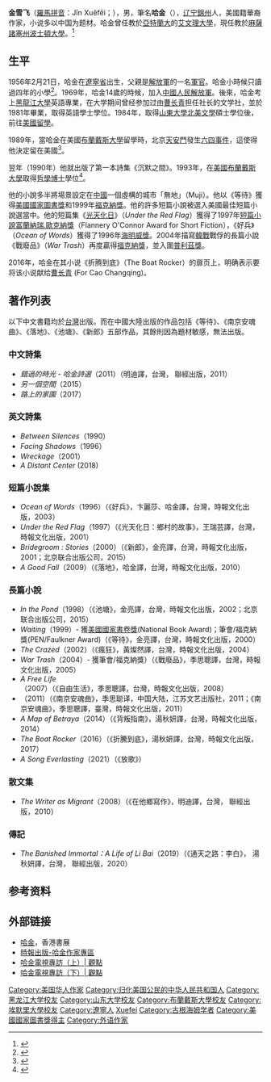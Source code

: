{{BLPsources}}
{{Infobox writer 
| name         = 哈金<br>Ha Jin
| image        = Ha_Jin_2021.jpg
| imagesize    = 
| caption      = 2021年，哈金接受美国之音采访
| original     = 
| kana         = 
| romaji       = Jīn Xuěfēi 
| zi           = 
| hao          = 
| birth_name   = 金雪飞
| pseudonym    = Ha Jin
| birth_date =  {{Birth date and age|1956|2|21}}
| birth_place =  {{CHN}}[[辽宁省|辽宁省]][[錦州市|錦州市]]
| deathdate    = 
| deathplace   = 
| residence    =
| occupation   = [[诗人|诗人]]<br>[[小说家|小说家]]<br>[[教师|教师]]
| nationality  = {{USA}}
| ethnicity    = [[美籍华人|美籍华人]]
| citizenship  = 
| education    = [[哲学博士|哲学博士]]
| alma_mater   = [[黑龙江大学|黑龙江大学]]<br>[[山东大学|山东大学]]<br>[[布兰戴斯大学|布兰戴斯大学]]
| period       = 
| genre        = [[诗歌|诗歌]]<br>[[短篇小说|短篇小说]]<br>[[长篇小说|长篇小说]]<br>[[随笔|随笔]] 
| subjects = 中国
| movement     = 
| notableworks = {{collapsible list
  |titlestyle = 
  |title =
  |liststyle = 
  |{{link-en|等待 (小说)|Waiting (novel)|《等待》}}|{{link-en|在池塘里|In the Pond|《在池塘里》}}|{{link-en|好兵|Ocean of Words|《好兵》}}|{{link-en|战废品|War Trash|《战废品》}}|[[光天化日_(小说)|《光天化日》]] }}
| parents      =
| spouse       = 
| partner      = 
| children     = 
| relatives    = 
| influences   = 
| influenced   = 
| awards       = {{collapsible list
  |titlestyle = 
  |title =
  |liststyle = 
  |{{link-en|弗兰纳里·奥康纳短篇小说奖|Flannery O'Connor Award for Short Fiction}} (1996)|{{link-en|海明威奖|Hemingway Foundation/PEN Award}} (1997)|[[古根海姆奖|古根海姆奖]] (1999)|[[美国国家图书奖|美国国家图书奖]] (1999)|{{link-en|福克纳小说奖|PEN/Faulkner Award for Fiction}} (2000)|亚洲奖 (2000–2002)|{{link-en|汤森德小说奖|Townsend Prize for Fiction}} (2002)|福克纳小说奖 (2005)|{{link-en|文学和平奖|Dayton Literary Peace Prize}} (2012)}}
| signature    = Ha Jin Signature.png
| website      = 
}}
'''金雪飞'''（[[羅馬拼音|羅馬拼音]]：Jīn Xuěfēi；{{bd|1956年|2月21日|}}），男，筆名'''哈金'''（{{lang-en|Ha Jin}}），[[辽宁省|辽宁]][[錦州市|錦州]]人，美國籍華裔作家，小说多以中国为题材。哈金曾任教於[[亞特蘭大|亞特蘭大]]的[[艾文理大學|艾文理大學]]，現任教於[[麻薩諸塞州|麻薩諸塞州]][[波士頓大學|波士頓大學]]。<ref>{{Cite magazine|last=|author=岭尓|first=|date=2018-01-03|title=作家 |  哈金 从饥饿小说家到Xuefei Jin教授|url=https://www.nfpeople.com/article/7625|magazine=[[南方人物周刊|南方人物周刊]]|access-date=2022-05-25|archive-date=2022-05-25|archive-url=https://web.archive.org/web/20220525084901/https://www.nfpeople.com/article/7625}}</ref>

==生平==
1956年2月21日，哈金在[[遼寧省|遼寧省]]出生，父親是[[解放軍|解放軍]]的一名[[軍官|軍官]]。哈金小時候只讀過四年的小學<ref>{{Cite web |url=http://chinesewritersna.com/review/?page_id=18462 |title=話說哈金 北美華文作家協會 |accessdate=2017-03-22 |archive-date=2019-05-14 |archive-url=https://web.archive.org/web/20190514152133/http://chinesewritersna.com/review/?page_id=18462 |dead-url=no }}</ref>。1969年，哈金14歲的時候，加入[[中國人民解放軍|中國人民解放軍]]。後來，哈金考上[[黑龍江大學|黑龍江大學]]英語專業，在大学期间曾经参加过由[[曹长青|曹长青]]担任社长的文学社，並於1981年畢業，取得英語學士學位。1984年，取得[[山東大學|山東大學]][[北美文學|北美文學]]碩士學位後，前往[[美國|美國]][[留學|留學]]。

1989年，當哈金在美國[[布蘭戴斯大學|布蘭戴斯大學]]留學時，北京[[天安門|天安門]]發生[[六四天安門事件|六四事件]]，這使得他決定留在美國<ref>{{Cite web |url=https://www.youtube.com/watch?v=EUrs3y3ePAg&feature=youtu.be&t=756 |title=王德威教授 台大開放課程 |accessdate=2017-03-22 |archive-date=2017-04-07 |archive-url=https://web.archive.org/web/20170407024905/https://www.youtube.com/watch?v=EUrs3y3ePAg&feature=youtu.be&t=756 |dead-url=no }}</ref>。

翌年（1990年）他就出版了第一本詩集《沉默之間》。1993年，在[[美國|美國]][[布蘭戴斯大學|布蘭戴斯大學]]取得[[哲學博士|哲學博士]]學位<ref>{{Cite web |url=https://www.brandeis.edu/magazine/2019/spring-summer/featured-stories/ha-jin.html |title=Brandeis Magazine - The Accidental Immigrant（英文） |accessdate=2019-06-12 |archive-date=2019-05-12 |archive-url=https://web.archive.org/web/20190512200636/http://www.brandeis.edu/magazine/2019/spring-summer/featured-stories/ha-jin.html |dead-url=no }}</ref>。

他的小說多半將場景設定在[[中國|中國]]一個虛構的城市「無地」（Muji）。他以《等待》獲得[[美國國家圖書獎|美國國家圖書獎]]和1999年[[福克納獎|福克納獎]]。他的許多短篇小說被選入美國最佳短篇小說選當中。他的短篇集《[[光天化日_(小說)|光天化日]]》（''Under the Red Flag''）獲得了1997年[[短篇小說富蘭納瑞.歐克納獎|短篇小說富蘭納瑞.歐克納獎]]（Flannery O'Connor Award for Short Fiction），《好兵》（''Ocean of Words''）獲得了1996年[[海明威獎|海明威獎]]。2004年描寫[[韓戰|韓戰]]戰俘的長篇小說《戰廢品》（''War Trash''）再度贏得[[福克納獎|福克納獎]]，並入圍[[普利茲獎|普利茲獎]]。

2016年，哈金在其小说《折腾到底》（The Boat Rocker）的扉页上，明确表示要将该小说献给[[曹长青|曹长青]] (For Cao Changqing)。

==著作列表==
以下中文書籍均於[[台灣|台灣]]出版。而在中國大陸出版的作品包括《等待》、《南京安魂曲》、《落地》、《池塘》、《新郎》五部作品，其餘則因為題材敏感，無法出版。

===中文詩集===
*''錯過的時光 - 哈金詩選''（2011）（明迪譯，台灣， 聯經出版，2011）
*''另一個空間''（2015）
*''路上的家園''（2017）

===英文詩集===
*''Between Silences''（1990）
*''Facing Shadows''（1996）
*''Wreckage''（2001）
*''A Distant Center'' (2018)

===短篇小說集===
*''Ocean of Words''（1996）（《好兵》，卞麗莎、哈金譯，台灣，時報文化出版，2003）
*''Under the Red Flag''（1997）（《光天化日：鄉村的故事》，王瑞芸譯，台灣，時報文化出版，2001）
*''Bridegroom : Stories''（2000）（《新郎》，金亮譯，台灣，時報文化出版，2001；北京联合出版公司，2015）
*''A Good Fall''（2009）（《落地》，哈金譯，台灣，時報文化出版，2010）

===長篇小說===
*''In the Pond''（1998）（《池塘》，金亮譯，台灣，時報文化出版，2002；北京联合出版公司，2015）
*''Waiting''（1999）- 獲[[美國國家書卷獎|美國國家書卷獎]](National Book Award)；筆會/福克納獎(PEN/Faulkner Award)（《等待》，金亮譯，台灣，時報文化出版，2000）
*''The Crazed''（2002）（《瘋狂》，黃燦然譯，台灣，時報文化出版，2004）
*''War Trash''（2004）- 獲筆會/福克納獎）（《戰廢品》，季思聰譯，台灣，時報文化出版，2005）
*''A Free Life''（2007）（《自由生活》，季思聰譯，台灣，時報文化出版，2008）
*''{{tsl|en|Nanjing Requiem}}''（2011）（《南京安魂曲》，季思聪译，中国大陆，江苏文艺出版社，2011；《南京安魂曲》，季思聰譯，臺灣，時報文化出版，2011）
*''A Map of Betraya''（2014）（《背叛指南》，湯秋妍譯，台灣，時報文化出版，2014）
*''The Boat Rocker ''（2016）（《折騰到底》，湯秋妍譯，台灣，時報文化出版，2017）
*''A Song Everlasting''（2021）（《放歌》）

===散文集===
*''The Writer as Migrant''（2008）（《在他鄉寫作》，明迪譯，台灣， 聯經出版，2010）

===傳記===
*''The Banished Immortal：A Life of Li Bai''（2019）（《通天之路：李白》， 湯秋妍譯，台灣， 聯經出版，2020）

==参考资料==
{{reflist}}

==外部链接==
* [https://web.archive.org/web/20080722013441/http://hkbookfair.hktdc.com/chi/evt_schdt/speaker.htm#%AB%A2%AA%F7 哈金]，香港書展
* [http://www.readingtimes.com.tw/ReadingTimes/site/605/Default.aspx 時報出版-哈金作家專區] {{Wayback|url=http://www.readingtimes.com.tw/ReadingTimes/site/605/Default.aspx |date=20210522171429 }}
* [https://www.youtube.com/watch?v=S1rUmeGomYA 哈金電視專訪（上）| 觀點]{{Wayback|url=https://www.youtube.com/watch?v=S1rUmeGomYA |date=20201203054955 }}
* [https://www.youtube.com/watch?v=3aX1m7iemhU 哈金電視專訪（下）| 觀點]{{Wayback|url=https://www.youtube.com/watch?v=3aX1m7iemhU |date=20191031124446 }}

{{Authority control}}
{{DEFAULTSORT:Ha Jin}}

[[Category:美国华人作家|Category:美国华人作家]]
[[Category:归化美国公民的中华人民共和国人|Category:归化美国公民的中华人民共和国人]]
[[Category:黑龙江大学校友|Category:黑龙江大学校友]]
[[Category:山东大学校友|Category:山东大学校友]]
[[Category:布蘭戴斯大學校友|Category:布蘭戴斯大學校友]]
[[Category:埃默里大學校友|Category:埃默里大學校友]]
[[Category:遼寧人|Category:遼寧人]]
[[Category:金姓|Xuefei]]
[[Category:古根海姆学者|Category:古根海姆学者]]
[[Category:美國國家圖書獎得主|Category:美國國家圖書獎得主]]
[[Category:外语作家|Category:外语作家]]